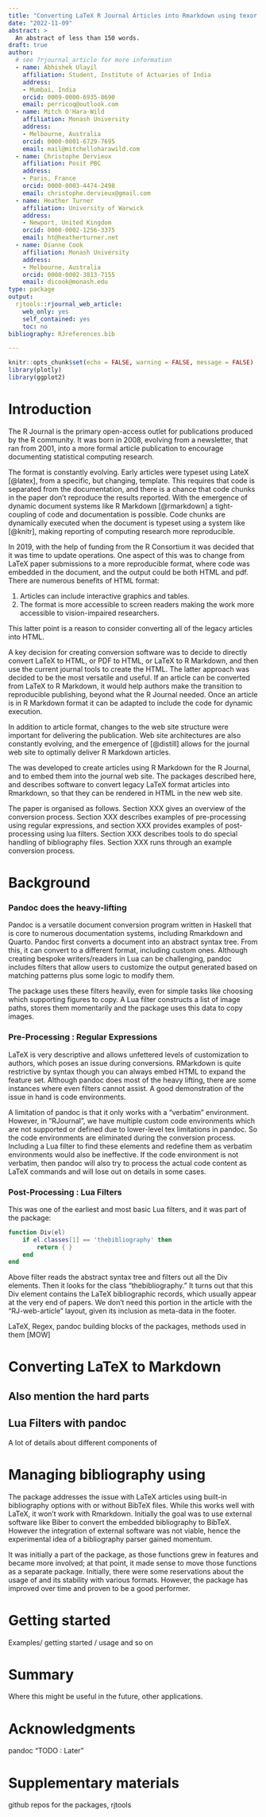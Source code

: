 ```yaml
---
title: "Converting LaTeX R Journal Articles into Rmarkdown using texor and rebib"
date: "2022-11-09"
abstract: >
  An abstract of less than 150 words.
draft: true
author:  
  # see ?rjournal_article for more information
  - name: Abhishek Ulayil
    affiliation: Student, Institute of Actuaries of India
    address:
    - Mumbai, India
    orcid: 0009-0000-6935-8690
    email: perricoq@outlook.com
  - name: Mitch O'Hara-Wild
    affiliation: Monash University
    address:
    - Melbourne, Australia
    orcid: 0000-0001-6729-7695
    email: mail@mitchelloharawild.com
  - name: Christophe Dervieux
    affiliation: Posit PBC
    address:
    - Paris, France
    orcid: 0000-0003-4474-2498
    email: christophe.dervieux@gmail.com
  - name: Heather Turner
    affiliation: University of Warwick
    address:
    - Newport, United Kingdom
    orcid: 0000-0002-1256-3375
    email: ht@heatherturner.net
  - name: Dianne Cook
    affiliation: Monash University
    address:
    - Melbourne, Australia
    orcid: 0000-0002-3813-7155
    email: dicook@monash.edu
type: package
output: 
  rjtools::rjournal_web_article:
    web_only: yes
    self_contained: yes
    toc: no
bibliography: RJreferences.bib

---
```


```r
knitr::opts_chunk$set(echo = FALSE, warning = FALSE, message = FALSE)
library(plotly)
library(ggplot2)
```

# Introduction

The R Journal is the primary open-access outlet for publications produced by the R community. It was born in 2008, evolving from a newsletter, that ran from 2001, into a more formal article publication to encourage documenting statistical computing research. 

The format is constantly evolving. Early articles were typeset using LateX [@latex], from a specific, but changing, template. This requires that code is separated from the documentation, and there is a chance that code chunks in the paper don't reproduce the results reported. With the emergence of dynamic document systems like R Markdown [@rmarkdown] a tight-coupling of code and documentation is possible. Code chunks are dynamically executed when the document is typeset using a system like \CRANpkg{knitr} [@knitr], making reporting of computing research more reproducible. 

In 2019, with the help of funding from the R Consortium it was decided that it was time to update operations. One aspect of this was to change from LaTeX paper submissions to a more reproducible format, where code was embedded in the document, and the output could be both HTML and pdf. There are numerous benefits of HTML format: 

1. Articles can include interactive graphics and tables.
2. The format is more accessible to screen readers making the work more accessible to vision-impaired researchers.

<!-- traditional HTML is the most universally accessible format - Australian Human Rights Commission https://humanrights.gov.au/our-work/disability-rights/world-wide-web-access-disability-discrimination-act-advisory-notes-ver and https://printdisability.org -->

This latter point is a reason to consider converting all of the legacy articles into HTML. 

A key decision for creating conversion software was to decide to directly convert LaTeX to HTML, or PDF to HTML, or LaTeX to R Markdown, and then use the current journal tools to create the HTML. The latter approach was decided to be the most versatile and useful. If an article can be converted from LaTeX to R Markdown, it would help authors make the transition to reproducible publishing, beyond what the R Journal needed. Once an article is in R Markdown format it can be adapted to include the code for dynamic execution.

In addition to article format, changes to the web site structure were important for delivering the publication. Web site architectures are also constantly evolving, and the emergence of \CRANpkg{distill} [@distill] allows for the journal web site to optimally deliver R Markdown articles.

The \CRANpkg{rjtools} was developed to create articles using R Markdown for the R Journal, and to embed them into the journal web site. The packages described here, \CRANpkg{texor} and \CRANpkg{rebib} describes software to convert legacy LaTeX format articles into Rmarkdown, so that they can be rendered in HTML in the new web site. 

The paper is organised as follows. Section XXX gives an overview of the conversion process. Section XXX describes examples of pre-processing using regular expressions, and section XXX provides examples of post-processing using lua filters. Section XXX describes tools to do special handling of bibliography files. Section XXX runs through an example conversion process. 

<!--
Describe changes in templates, and web site. Desirability to convert the legacy articles. Decided to convert latex input to Rmd, rather than directly html and why.

- R Journal latex template and formatting
- Quirks of the legacy articles
-->

# Background


### Pandoc does the heavy-lifting

Pandoc is a versatile document conversion program written in Haskell that is core
to numerous documentation systems, including Rmarkdown and Quarto. Pandoc first 
converts a document into an abstract syntax tree. From this, it can convert to a
different format, including custom ones. Although creating bespoke writers/readers
in Lua can be challenging, pandoc includes filters that allow users to customize 
the output generated based on matching patterns plus some logic to modify them. 

The \CRANpkg{texor} package uses these filters heavily, even for simple tasks like choosing
which supporting figures to copy. A Lua filter constructs a list of image paths, 
stores them momentarily and the package uses this data to copy images.


### Pre-Processing : Regular Expressions 

LaTeX is very descriptive and allows unfettered levels of customization to authors,
which poses an issue during conversions. RMarkdown is quite restrictive by 
syntax though you can always embed HTML to expand the feature set. Although 
pandoc does most of the heavy lifting, there are some instances where even 
filters cannot assist. A good demonstration of the issue in hand is code 
environments.

A limitation of pandoc is that it only works with a "verbatim" environment. 
However, in "RJournal",  we have multiple custom code environments which are not
supported or defined due to lower-level tex limitations in pandoc. So the code 
environments are eliminated during the conversion process. Including a Lua filter
to find these elements and redefine them as verbatim environments would also be 
ineffective. If the code environment is not verbatim, then pandoc will also try 
to process the actual code content as LaTeX commands and will lose out on 
details in some cases. 	

### Post-Processing : Lua Filters

This was one of the earliest and most basic Lua filters, and it was part of the 
\CRANpkg{texor} package:

```Lua
function Div(el)
    if el.classes[1] == 'thebibliography' then
        return { }
    end
end
```

Above filter reads the abstract syntax tree and filters out all the Div elements.
Then it looks for the class "thebibliography." It turns out that this Div element 
contains the LaTeX bibliographic records, which usually appear at the very end 
of papers. We don't need this portion in the article with the "RJ-web-article" 
layout,  given its inclusion as meta-data in the footer.


LaTeX, Regex, pandoc
building blocks of the packages, methods used in them [MOW]

# Converting LaTeX to Markdown

## Also mention the hard parts
## Lua Filters with pandoc
A lot of details about different components of \CRANpkg{texor}

# Managing bibliography using \CRANpkg{rebib}

The \CRANpkg{rebib} package addresses the issue with LaTeX articles using 
built-in bibliography options with or without BibTeX files. While this works 
well with LaTeX, it won't work with Rmarkdown. Initially the goal was to use 
external software like Biber to convert the embedded bibliography to BibTeX. 
However the integration of external software was not viable, hence the 
experimental idea of a bibliography parser gained momentum. 

It was initially a part of the \CRANpkg{texor} package, as those functions grew 
in features and became more involved; at that point, it made sense to move those
functions as a separate package. Initially, there were some reservations about 
the usage of \CRANpkg{rebib} and its stability with various formats. However,
the package has improved over time and proven to be a good performer.


# Getting started 
 
 Examples/ getting started / usage and so on
 
# Summary

Where this might be useful in the future, other applications.

# Acknowledgments
pandoc
 "TODO : Later"
 
# Supplementary materials
 github repos for the packages, rjtools



